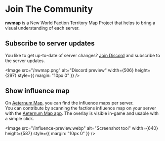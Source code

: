 # Join The Community

**nwmap** is a New World Faction Territory Map Project that helps to bring a visual understanding of each server.

## Subscribe to server updates

You like to get up-to-date of server changes? [Join Discord](https://discord.gg/MRMTwtB3Th) and subscribe to the server updates.


<Image
  src="/nwmap.png"
  alt="Discord preview"
  width={506}
  height={297}
  style={{ margin: "10px 0" }}
/>

## Show influence map

On [Aeternum Map](https://aeternum-map.gg/?section=influences), you can find the influence maps per server.  
You can contribute by scanning the factions influence map on your server with the [Aeternum Map app](https://www.overwolf.com/app/Leon_Machens-Aeternum_Map). The overlay is visible in-game and usable with a simple click.

<Image
  src="/influence-preview.webp"
  alt="Screenshot tool"
  width={640}
  height={587}
  style={{ margin: "10px 0" }}
/>
